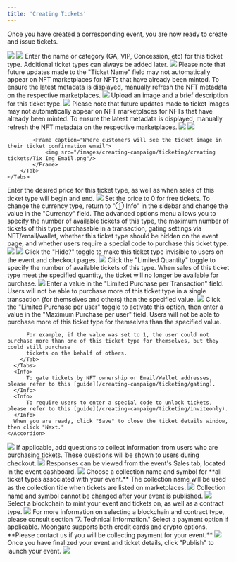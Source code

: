```yaml
---
title: 'Creating Tickets'
---
```


Once you have created a corresponding event, you are now ready to create and issue tickets.

<Steps>
  <Step title="Click '③ Tickets'">
    <img src="/images/creating-campaign/ticketing/creating tickets/3 Tix Location.png"/>
  </Step>
  <Step title="Click 'Add Ticket'">
    <img src="/images/creating-campaign/ticketing/creating tickets/Add Tix Button Location.png"/>
  </Step>
  <Step title="Add ticket name/tier">
    Enter the name or category (GA, VIP, Concession, etc) for this ticket type. Additional ticket types can always be added later.
    <img src="/images/creating-campaign/ticketing/creating tickets/Tix Name Field.png"/>
    <Warning>
        Please note that future updates made to the "Ticket Name" field may not automatically appear on NFT 
        marketplaces for NFTs that have already been minted. To ensure the latest metadata is displayed, 
        manually refresh the NFT metadata on the respective marketplaces.
    </Warning>
    <Frame caption="Where customers will see the different ticket types">
        <img src="/images/creating-campaign/ticketing/creating tickets/Tix Type Location.png"/>
    </Frame>
  </Step>
  <Step title="Add ticket image and description">
    Upload an image and a brief description for this ticket type.
    <img src="/images/creating-campaign/ticketing/creating tickets/Add Tix Img and Desc.png"/>
    <Warning>
        Please note that future updates made to ticket images may not automatically appear on NFT 
        marketplaces for NFTs that have already been minted. To ensure the latest metadata is displayed,
        manually refresh the NFT metadata on the respective marketplaces.
    </Warning>
    <Tabs>
        <Tab title="Ticket Description">
            <Frame caption="Where customers will see the ticket description during checkout">
                <img src="/images/creating-campaign/ticketing/creating tickets/Tix Desc Location.png"/>
            </Frame>
        </Tab>
        <Tab title="Ticket Image">
            <Frame caption="Where customers will see the ticket image during checkout">
                <img src="/images/creating-campaign/ticketing/creating tickets/Tix Img Checkout.png"/>
            </Frame>

            <Frame caption="Where customers will see the ticket image in their ticket confirmation email">
                <img src="/images/creating-campaign/ticketing/creating tickets/Tix Img Email.png"/>
            </Frame>
        </Tab>
    </Tabs>
  </Step>
  <Step title="Specify ticket price and sales period">
    Enter the desired price for this ticket type, as well as when sales of this ticket type will begin and end.
    <img src="/images/creating-campaign/ticketing/creating tickets/Tix Price Sales Period.png"/>
    <Tip>
        Set the price to 0 for free tickets.
    </Tip>
    <Tip>
        To change the currency type, return to "① Info" in the sidebar and change the value in the "Currency" field.
    </Tip>
  </Step>
  <Step title="Hidden tickets, gated tickets, limited quantities, invite only tickets, etc (Optional)">
    <Accordion title="Advanced Options">
      The advanced options menu allows you to specify the number of available tickets of this type, the maximum number of tickets
      of this type purchasable in a transaction, gating settings via NFT/email/wallet, whether this ticket type should be hidden
      on the event page, and whether users require a special code to purchase this ticket type.
      <img src= "/images/creating-campaign/ticketing/creating tickets/Advanced Options.png"/>
      <Tabs>
        <Tab title="Hide Tickets">
          <img src="/images/creating-campaign/ticketing/creating tickets/hide.png"/>
          Click the "Hide?" toggle to make this ticket type invisible to users on the event and checkout pages.
        </Tab>
        <Tab title="Limit Quantity">
          <img src="/images/creating-campaign/ticketing/creating tickets/limited quantity.png"/>
          Click the "Limited Quantity" toggle to specify the number of available tickets of this type. When sales of this ticket type meet the specified quantity,
          the ticket will no longer be available for purchase.
        </Tab>
        <Tab title="Limit Purchases per Transaction">
          <img src="/images/creating-campaign/ticketing/creating tickets/limit per transaction.png"/>
          Enter a value in the "Limited Purchase per Transaction" field. Users will not be able to purchase more of this ticket type in a single transaction (for
          themselves and others) than the specified value.
        </Tab>
        <Tab title="Limit Purchases per User">
          <img src="/images/creating-campaign/ticketing/creating tickets/limit per user.png"/>
          Click the "Limited Purchase per user" toggle to activate this option, then enter a value in the "Maximum Purchase per user" field. Users will not
          be able to purchase more of this ticket type for themselves than the specified value.

          For example, if the value was set to 1, the user could not purchase more than one of this ticket type for themselves, but they could still purchase
          tickets on the behalf of others.
        </Tab>
      </Tabs>
      <Info>
          To gate tickets by NFT ownership or Email/Wallet addresses, please refer to this [guide](/creating-campaign/ticketing/gating).
      </Info>
      <Info>
          To require users to enter a special code to unlock tickets, please refer to this [guide](/creating-campaign/ticketing/inviteonly).
      </Info>
      When you are ready, click "Save" to close the ticket details window, then click "Next."
    </Accordion>
  </Step>
  <Step title="Add questions (Optional)">
    <Accordion title="Adding Questions">
      <img src="/images/creating-campaign/ticketing/creating tickets/Add Qs.gif"/>
      If applicable, add questions to collect information from users who are purchasing tickets. These questions 
      will be shown to users during checkout.
      <img src="/images/creating-campaign/ticketing/creating tickets/Qs.png"/>
      Responses can be viewed from the event's Sales tab, located in the event dashboard.
      <img src="/images/creating-campaign/ticketing/creating tickets/Reponses.gif"/>
    </Accordion>
  </Step>
  <Step title="Specify contract settings and payment options">
    Choose a collection name and symbol for **all ticket types associated with your event.** The collection name will be used as the collection title when tickets are listed on marketplaces.
    <img src="/images/creating-campaign/ticketing/creating tickets/Contract Blank.png"/>
    <Warning>
        Collection name and symbol cannot be changed after your event is published.
    </Warning>
    <img src="/images/creating-campaign/ticketing/creating tickets/Collection Name OS Location.png"/>
    Select a blockchain to mint your event and tickets on, as well as a contract type.
    <img src="/images/creating-campaign/ticketing/creating tickets/Contract Filled.png"/>
    <Info>
        For more information on selecting a blockchain and contract type, please consult section "7. Technical Information."
    </Info>
    Select a payment option if applicable. Moongate supports both credit cards and crypto options. **Please contact us if you will be collecting payment for your event.**
    <img src="/images/creating-campaign/ticketing/creating tickets/Payment Options.png"/>
  </Step>
  <Step title="Publish your event">
    Once you have finalized your event and ticket details, click "Publish" to launch your event.
    <img src="/images/creating-campaign/ticketing/creating tickets/Publish Button Location.png"/>
  </Step>
</Steps>